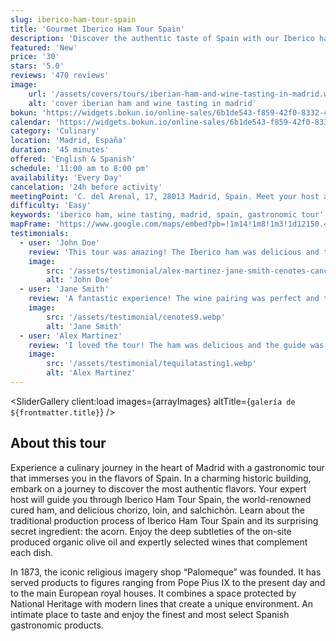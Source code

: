 ```yaml
---
slug: iberico-ham-tour-spain
title: 'Gourmet Iberico Ham Tour Spain'
description: 'Discover the authentic taste of Spain with our Iberico ham Tour Spain'
featured: 'New'
price: '30'
stars: '5.0'
reviews: '470 reviews'
image:
    url: '/assets/covers/tours/iberian-ham-and-wine-tasting-in-madrid.webp'
    alt: 'cover iberian ham and wine tasting in madrid'
bokun: 'https://widgets.bokun.io/online-sales/6b1de543-f859-42f0-8332-446d14d349f4/experience/806806?partialView=1'
calendar: 'https://widgets.bokun.io/online-sales/6b1de543-f859-42f0-8332-446d14d349f4/experience-calendar/806806'
category: 'Culinary'
location: 'Madrid, España'
duration: '45 minutes'
offered: 'English & Spanish'
schedule: '11:00 am to 8:00 pm'
availability: 'Every Day'
cancelation: '24h before activity'
meetingPoint: 'C. del Arenal, 17, 28013 Madrid, Spain. Meet your host at the Palomeque store'
difficulty: 'Easy'
keywords: 'iberico ham, wine tasting, madrid, spain, gastronomic tour'
mapFrame: 'https://www.google.com/maps/embed?pb=!1m14!1m8!1m3!1d12150.455304505642!2d-3.707718!3d40.417405!3m2!1i1024!2i768!4f13.1!3m3!1m2!1s0xd42287eac0b589d%3A0x703b27a596d13107!2sC.%20del%20Arenal%2C%2017%2C%20Centro%2C%2028013%20Madrid%2C%20Espa%C3%B1a!5e0!3m2!1ses-419!2sus!4v1709230299708!5m2!1ses-419!2sus'
testimonials:
  - user: 'John Doe'
    review: 'This tour was amazing! The Iberico ham was delicious and the guide was very knowledgeable.'
    image:
        src: '/assets/testimonial/alex-martinez-jane-smith-cenotes-cancun-adventure-tour-experience-opinion.webp'
        alt: 'John Doe'
  - user: 'Jane Smith'
    review: 'A fantastic experience! The wine pairing was perfect and the atmosphere was wonderful.'
    image:
        src: '/assets/testimonial/cenotes9.webp'
        alt: 'Jane Smith'
  - user: 'Alex Martinez'
    review: 'I loved the tour! The ham was delicious and the guide was very friendly and informative.'
    image:
        src: '/assets/testimonial/tequilatasting1.webp'
        alt: 'Alex Martinez'
---
```




<SliderGallery 
    client:load 
    images={arrayImages} 
    altTitle={`galería de ${frontmatter.title}`}
/>

<h2 class="text-2xl md:text-4xl font-bold">About this tour</h2>

<p class="text-lg text-justify my-5">Experience a culinary journey in the heart of Madrid with a gastronomic 
tour that immerses you in the flavors of Spain. In a charming historic building, embark on a journey to discover 
the most authentic flavors. Your expert host will guide you through Iberico Ham Tour Spain, the world-renowned 
cured ham, and delicious chorizo, loin, and salchichón. Learn about the traditional production process of Iberico 
Ham Tour Spain and its surprising secret ingredient: the acorn. Enjoy the deep subtleties of the on-site produced 
organic olive oil and expertly selected wines that complement each dish.</p>

<p class="text-lg text-justify my-5">In 1873, the iconic religious imagery shop “Palomeque” was founded. It has served 
products to figures ranging from Pope Pius IX to the present day and to the main European royal houses. It combines a 
space protected by National Heritage with modern lines that create a unique environment. An intimate place to taste and 
enjoy the finest and most select Spanish gastronomic products.</p>